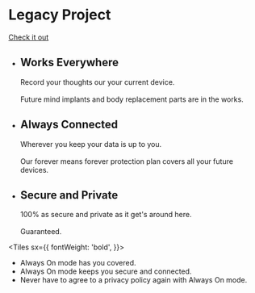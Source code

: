 


<Banner>

# Legacy Project

[Check it out](/style-guide)

</Banner>

<Tiles>

- ## Works Everywhere
  Record your thoughts our your current device.<br /><br />
  Future mind implants and body replacement parts are in the works.
- ## Always Connected
  Wherever you keep your data is up to you.<br /><br />
  Our forever means forever protection plan covers all your future devices.
- ## Secure and Private
  100% as secure and private as it get's around here.<br /><br />
  Guaranteed.

</Tiles>

<Tiles
  sx={{
    fontWeight: 'bold',
  }}>

- Always On mode has you covered.
- Always On mode keeps you secure and connected.
- Never have to agree to a privacy policy again with Always On mode.

</Tiles>

